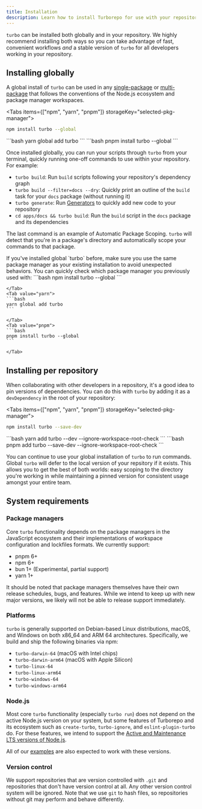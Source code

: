 ```yaml
---
title: Installation
description: Learn how to install Turborepo for use with your repository
---
```



`turbo` can be installed both globally and in your repository. We highly recommend installing both ways so you can take advantage of fast, convenient workflows _and_ a stable version of `turbo` for all developers working in your repository.

## Installing globally

A global install of `turbo` can be used in any [single-package](https://vercel.com/docs/vercel-platform/glossary#single-package-workspace) or [multi-package](https://vercel.com/docs/vercel-platform/glossary#multi-package-workspace) that follows the conventions of the Node.js ecosystem and package manager workspaces.

<Tabs items={["npm", "yarn", "pnpm"]} storageKey="selected-pkg-manager">
  <Tab value="npm">
  ```bash
  npm install turbo --global
  ```

  </Tab>
  <Tab value="yarn">
  ```bash
  yarn global add turbo
  ```

  </Tab>
  <Tab value="pnpm">
  ```bash
  pnpm install turbo --global
  ```

  </Tab>
</Tabs>

Once installed globally, you can run your scripts through `turbo` from your terminal, quickly running one-off commands to use within your repository. For example:

- `turbo build`: Run `build` scripts following your repository's dependency graph
- `turbo build --filter=docs --dry`: Quickly print an outline of the `build` task for your `docs` package (without running it)
- `turbo generate`: Run [Generators](/TODO-LINK) to quickly add new code to your repository
- `cd apps/docs && turbo build`: Run the `build` script in the `docs` package and its dependencies

The last command is an example of Automatic Package Scoping. `turbo` will detect that you're in a package's directory and automatically scope your commands to that package.

<Callout type="error" title="Avoid multiple global installations" className="bg-red-400/10">
  If you've installed global `turbo` before, make sure you use the same package
  manager as your existing installation to avoid unexpected behaviors. You can
  quickly check which package manager you previously used with:
  <Tabs items={["npm", "yarn", "pnpm"]} storageKey="selected-pkg-manager">
    <Tab value="npm">
    ```bash
    npm install turbo --global
    ```

    </Tab>
    <Tab value="yarn">
    ```bash
    yarn global add turbo
    ```

    </Tab>
    <Tab value="pnpm">
    ```bash
    pnpm install turbo --global
    ```

    </Tab>

  </Tabs>
</Callout>

## Installing per repository

When collaborating with other developers in a repository, it's a good idea to pin versions of dependencies. You can do this with `turbo` by adding it as a `devDependency` in the root of your repository:

<Tabs items={["npm", "yarn", "pnpm"]} storageKey="selected-pkg-manager">
  <Tab value="npm">
  ```bash
  npm install turbo --save-dev
  ```

  </Tab>
  <Tab value="yarn">
    ```bash
    yarn add turbo --dev --ignore-workspace-root-check
    ```

  </Tab>
  <Tab value="pnpm">
    ```bash
    pnpm add turbo --save-dev --ignore-workspace-root-check
    ```

  </Tab>
</Tabs>

You can continue to use your global installation of `turbo` to run commands. Global `turbo` will defer to the local version of your repsitory if it exists. This allows you to get the best of both worlds: easy scoping to the directory you're working in while maintaining a pinned version for consistent usage amongst your entire team.

## System requirements

### Package managers

Core `turbo` functionality depends on the package managers in the JavaScript ecosystem and their implementations of workspace configuration and
lockfiles formats. We currently support:

- pnpm 6+
- npm 6+
- bun 1+ (Experimental, partial support)
- yarn 1+

It should be noted that package managers themselves have their own release
schedules, bugs, and features. While we intend to keep up with new major
versions, we likely will not be able to release support immediately.

### Platforms

`turbo` is generally supported on Debian-based Linux distributions, macOS, and
Windows on both x86_64 and ARM 64 architectures. Specifically, we build and ship
the following binaries via npm:

- `turbo-darwin-64` (macOS with Intel chips)
- `turbo-darwin-arm64` (macOS with Apple Silicon)
- `turbo-linux-64`
- `turbo-linux-arm64`
- `turbo-windows-64`
- `turbo-windows-arm64`

### Node.js

Most core `turbo` functionality (especially `turbo run`) does not depend on the
active Node.js version on your system, but some features of Turborepo and its ecosystem
such as `create-turbo`, `turbo-ignore`, and `eslint-plugin-turbo` do. For these features,
we intend to support the [Active and Maintenance LTS versions of Node.js](https://nodejs.org/en/about/previous-releases).

All of our [examples](/repo/docs/getting-started/from-example) are also expected to
work with these versions.

### Version control

We support repositories that are version controlled with `.git` and repositories that don't have
version control at all. Any other version control system will be ignored. Note that we use `git`
to hash files, so repositories without git may perform and behave differently.
